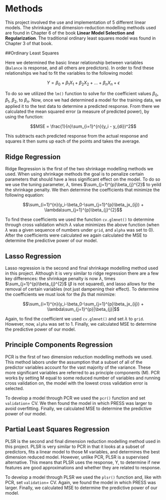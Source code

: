 # Methods

This project involved the use and implementation of 5 different linear models. The shrinkage and dimension-reduction modelling methods used are found in Chapter 6 of the book **Linear Model Selection and Regularization**. The traditional ordinary least squares model was found in Chapter 3 of that book.

##Ordinary Least Squares

Here we determined the basic linear relationship between variables (`Balance` is response, and all others are predictors). In order to find these relationships we had to fit the variables to the following model:

$$Y = \beta_0 + \beta_1 X_1 + \beta_2 X_2 + ... + \beta_n X_n + \epsilon$$

To do so we utilized the `lm()` function to solve for the coefficient values  $\beta_0$, $\beta_1$, $\beta_2$, to $\beta_n$. Now, once we had determined a model for the training data, we applied it to the test data to determine a predicted response. From there we calculated the mean squared error (a measure of predicted power), by using the function:

$$MSE = \frac{1}{n}\sum_{i=1}^{n}(y_i - y_{di})^2$$

This subtracts each predicted response from the actual response and squares it then sums up each of the points and takes the average.

## Ridge Regression

Ridge Regression is the first of the two shrinkage modelling methods we used.  When using shrinkage methods the goal is to penalize certain parameters that should have a less significant effect on the model. To do so we use the tuning parameter, $\lambda$, times $\sum_{j=1}^{p}\beta_{j}^{2}$ to yeild the shrinkage penalty. We then determine the coefficients that minimize the following equation:

$$\sum_{i=1}^{n}(y_i-\beta_0-\sum_{j=1}^{p}\beta_jx_{ij}) + \lambda\sum_{j=1}^{p}\beta_{j}^{2}$$

To find these coefficients we used the function `cv.glmnet()` to determine through cross validation which $\lambda$ value minimizes the above function (when $\lambda$ was a given sequence of numbers under `grid`, and `alpha` was set to 0). After the coefficients were calculated we again calculated the MSE to determine the predictive power of our model.

## Lasso Regression

Lasso regression is the second and final shrinkage modelling method used in this project. Although it is very similar to ridge regression there are a few key differences: the shrinkage penalty is now $\lambda$, times $\sum_{j=1}^{p}\beta_{j}^{2}$ ($\beta$ is not squared), and lasso allows for the removal of certain variables (not just dampening their effect). To determine the coefficients we must look for the $\beta$s that minimize:

$$\sum_{i=1}^{n}(y_i-\beta_0-\sum_{j=1}^{p}\beta_jx_{ij}) + \lambda\sum_{j=1}^{p}|\beta_{j}|$$

Again, to find the coefficient we used `cv.glmnet()` and set $\lambda$ to `grid`. However, now, `alpha` was set to 1. Finally, we calculated MSE to determine the predictive power of our model.

## Principle Components Regression

PCR is the first of two dimension reduction modelling methods we used.  This method labors under the assumption that a subset of all of the predictor variables account for the vast majority of the variance.  These more significant variables are referred to as principle components (M).  PCR works by setting M equal to some reduced number of variables and running cross validation on, the model with the lowest cross validation error is selected.

To develop a model through PCR we used the `pcr()` function and set `validation`= CV.  We then found the model in which PRESS was larger to avoid overfitting. Finally, we calculated MSE to determine the predictive power of our model.

## Partial Least Squares Regression


PLSR is the second and final dimension reduction modelling method used in this project. PLSR is very similar to PCR in that it looks at a subset of predictors, fits a linear model to those M variables, and determines the best dimension reduced model.  However, unlike PCR, PLSR is a supervised alternative. This means that PLSR uses the response, Y, to determine if new features are good approximations and whether they are related to response.

To develop a model through PLSR we used the `plsr()` function and, like with PCR, set `validation`= CV. Again, we found the model in which PRESS was larger. Finally, we calculated MSE to determine the predictive power of our model.

